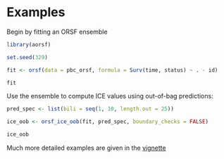
# Examples

Begin by fitting an ORSF ensemble

```r

library(aorsf)

set.seed(329)

fit <- orsf(data = pbc_orsf, formula = Surv(time, status) ~ . - id)

fit

```

Use the ensemble to compute ICE values using out-of-bag predictions:

```r

pred_spec <- list(bili = seq(1, 10, length.out = 25))

ice_oob <- orsf_ice_oob(fit, pred_spec, boundary_checks = FALSE)

ice_oob

```

Much more detailed examples are given in the [vignette](https://bcjaeger.github.io/aorsf/articles/pd.html#individual-conditional-expectations-ice)
